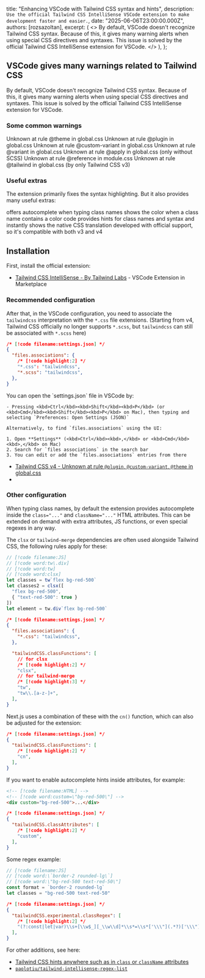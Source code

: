 
  title: "Enhancing VSCode with Tailwind CSS syntax and hints",
  description: `Use the official Tailwind CSS IntelliSense VSCode extension to make development faster and easier.`,
  date: "2025-06-06T23:00:00.000Z",
  authors: [rozsazoltan],
  excerpt: (
    <>
      By default, VSCode doesn't recognize Tailwind CSS syntax. Because of this, it gives many warning alerts when using special CSS directives and syntaxes. This issue is solved by the official Tailwind CSS IntelliSense extension for VSCode.
    </>
  ),
};

## VSCode gives many warnings related to Tailwind CSS

By default, VSCode doesn't recognize Tailwind CSS syntax. Because of this, it gives many warning alerts when using special CSS directives and syntaxes. This issue is solved by the official Tailwind CSS IntelliSense extension for VSCode.

### Some common warnings

<div className="py-0.5 [&>*]:m-1 ring-2 ring-amber-500 rounded-lg opacity-80 inset-shadow-2xl inset-shadow-orange-500 inset-shadow-[0px_-10rem_5rem_-5rem]">
  <TipWarning>Unknown at rule @theme in global.css</TipWarning>
  <TipWarning>Unknown at rule @plugin in global.css</TipWarning>
  <TipWarning>Unknown at rule @custom-variant in global.css</TipWarning>
  <TipWarning>Unknown at rule @variant in global.css</TipWarning>
  <TipWarning>Unknown at rule @apply in global.css (only without SCSS)</TipWarning>
  <TipWarning>Unknown at rule @reference in module.css</TipWarning>
  <TipWarning>Unknown at rule @tailwind in global.css (by only Tailwind CSS v3)</TipWarning>
</div>

### Useful extras

The extension primarily fixes the syntax highlighting. But it also provides many useful extras:

<TipGood>offers autocomplete when typing class names</TipGood>
<TipGood>shows the color when a class name contains a color code</TipGood>
<TipGood>provides hints for class names and syntax and instantly shows the native CSS translation</TipGood>
<TipGood>developed with official support, so it's compatible with both v3 and v4</TipGood>

## Installation

First, install the official extension:
* <a href="https://marketplace.visualstudio.com/items?itemName=bradlc.vscode-tailwindcss" target="_blank">Tailwind CSS IntelliSense - By Tailwind Labs</a> - VSCode Extension in Marketplace

### Recommended configuration

After that, in the VSCode configuration, you need to associate the `tailwindcss` interpretation with the `*.css` file extensions. (Starting from v4, Tailwind CSS officially no longer supports `*.scss`, but `tailwindcss` can still be associated with `*.scss` here)

```json
/* [!code filename:settings.json] */
{
  "files.associations": {
    /* [!code highlight:2] */
    "*.css": "tailwindcss",
    "*.scss": "tailwindcss",
  },
}
```

<div className="[&_kbd]:mx-0.5 [&_kbd]:px-1 [&_kbd]:text-black dark:[&_kbd]:text-white [&_kbd]:bg-stone-500/10 [&_kbd]:rounded-lg [&_kbd]:border-1">
  <TipLearn>
    You can open the `settings.json` file in VSCode by:

    - Pressing <kbd>Ctrl</kbd><kbd>Shift</kbd><kbd>P</kbd> (or <kbd>Cmd</kbd><kbd>Shift</kbd><kbd>P</kbd> on Mac), then typing and selecting `Preferences: Open Settings (JSON)`

    Alternatively, to find `files.associations` using the UI:

    1. Open **Settings** (<kbd>Ctrl</kbd><kbd>,</kbd> or <kbd>Cmd</kbd><kbd>,</kbd> on Mac)
    2. Search for `files associations` in the search bar
    3. You can edit or add the `files.associations` entries from there
  </TipLearn>
</div>

* [Tailwind CSS v4 - Unknown at rule `@plugin`, `@custom-variant`, `@theme` in global.css](https://stackoverflow.com/a/79513027/15167500)
* 

### Other configuration

When typing class names, by default the extension provides autocomplete inside the `class="..."` and `className="..."` HTML attributes. This can be extended on demand with extra attributes, JS functions, or even special regexes in any way.

The `clsx` or `tailwind-merge` dependencies are often used alongside Tailwind CSS, the following rules apply for these:
<CodeExampleStack>
```js
// [!code filename:JS]
// [!code word:tw\.div]
// [!code word:tw]
// [!code word:clsx]
let classes = tw`flex bg-red-500`
let classes2 = clsx([
  "flex bg-red-500",
  { "text-red-500": true }
])
let element = tw.div`flex bg-red-500`
```
```json
/* [!code filename:settings.json] */
{
  "files.associations": {
    "*.css": "tailwindcss",
  },

  "tailwindCSS.classFunctions": [
    // for clsx
    /* [!code highlight:2] */
    "clsx",
    // for tailwind-merge
    /* [!code highlight:3] */
    "tw",
    "tw\\.[a-z-]+",
  ],
}
```
</CodeExampleStack>

Next.js uses a combination of these with the `cn()` function, which can also be adjusted for the extension:
```json
/* [!code filename:settings.json] */
{  
  "tailwindCSS.classFunctions": [
    /* [!code highlight:2] */
    "cn",
  ],
}
```

If you want to enable autocomplete hints inside attributes, for example:
<CodeExampleStack>
```html
<!-- [!code filename:HTML] -->
<!-- [!code word:custom=\"bg-red-500\"] -->
<div custom="bg-red-500">...</div>
```
```json
/* [!code filename:settings.json] */
{
  "tailwindCSS.classAttributes": [
    /* [!code highlight:2] */
    "custom",
  ],
}
```
</CodeExampleStack>

Some regex example:
<CodeExampleStack>
```js
// [!code filename:JS]
// [!code word:\`border-2 rounded-lg\`]
// [!code word:\"bg-red-500 text-red-50\"]
const format = `border-2 rounded-lg`
let classes = "bg-red-500 text-red-50"
```
```json
/* [!code filename:settings.json] */
{
  "tailwindCSS.experimental.classRegex": [
    /* [!code highlight:2] */
    "(?:const|let|var)\\s+[\\w$_][_\\w\\d]*\\s*=\\s*['\\\"](.*?)['\\\"]",
  ],
}
```
</CodeExampleStack>


For other additions, see here:
* [Tailwind CSS hints anywhere such as in `class` or `className` attributes](https://stackoverflow.com/a/79561483/15167500)
* [`paolotiu/tailwind-intellisense-regex-list`](https://github.com/paolotiu/tailwind-intellisense-regex-list)